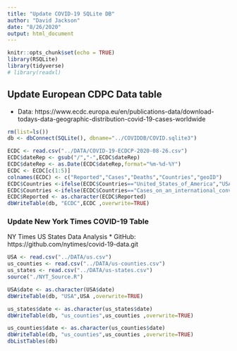 ```yaml
---
title: "Update COVID-19 SQLite DB"
author: "David Jackson"
date: "8/26/2020"
output: html_document
---
```


```r
knitr::opts_chunk$set(echo = TRUE)
library(RSQLite)
library(tidyverse)
# library(readxl)

```

## Update European CDPC Data table
* Data: https://www.ecdc.europa.eu/en/publications-data/download-todays-data-geographic-distribution-covid-19-cases-worldwide

```r
rm(list=ls())
db <- dbConnect(SQLite(), dbname="../COVIDDB/COVID.sqlite3")

ECDC <- read.csv("../DATA/COVID-19-ECDCP-2020-08-26.csv")
ECDC$dateRep <- gsub("/","-",ECDC$dateRep)
ECDC$dateRep <- as.Date(ECDC$dateRep,format="%m-%d-%Y")
ECDC <- ECDC[c(1:5)]
colnames(ECDC) <- c("Reported","Cases","Deaths","Countries","geoID")  
ECDC$Countries <-ifelse(ECDC$Countries=="United_States_of_America","USA",ECDC$Countries)
ECDC$Countries <-ifelse(ECDC$Countries=="Cases_on_an_international_conveyance_Japan","Japan",ECDC$Countries)
ECDC$Reported <- as.character(ECDC$Reported)
dbWriteTable(db, "ECDC",ECDC ,overwrite=TRUE)
```

### Update New York Times COVID-19 Table
NY Times US States Data Analysis
* GitHub: https://github.com/nytimes/covid-19-data.git

```r
USA <- read.csv("../DATA/us.csv")
us_counties <- read.csv("../DATA/us-counties.csv")
us_states <- read.csv("../DATA/us-states.csv")
source("./NYT_Source.R")

USA$date <- as.character(USA$date)
dbWriteTable(db, "USA",USA ,overwrite=TRUE)

us_states$date <- as.character(us_states$date)
dbWriteTable(db, "us_counties",us_counties ,overwrite=TRUE)

us_counties$date <- as.character(us_counties$date)
dbWriteTable(db, "us_counties",us_counties ,overwrite=TRUE)
dbListTables(db)
```

